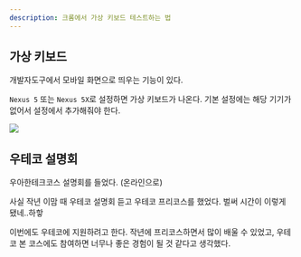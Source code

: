 ```yaml
---
description: 크롬에서 가상 키보드 테스트하는 법
---
```


## 가상 키보드

개발자도구에서 모바일 화면으로 띄우는 기능이 있다.

`Nexus 5` 또는 `Nexus 5X`로 설정하면 가상 키보드가 나온다.
기본 설정에는 해당 기기가 없어서 설정에서 추가해줘야 한다.

![](/log/23.10/10.05/keyboard.png)

## 우테코 설명회

우아한테크코스 설명회를 들었다. (온라인으로)

사실 작년 이맘 때 우테코 설명회 듣고 우테코 프리코스를 했었다.
벌써 시간이 이렇게 됐네..하핳

이번에도 우테코에 지원하려고 한다. 작년에 프리코스하면서 많이 배울 수 있었고, 우테코 본 코스에도 참여하면 너무나 좋은 경험이 될 것 같다고 생각했다.
